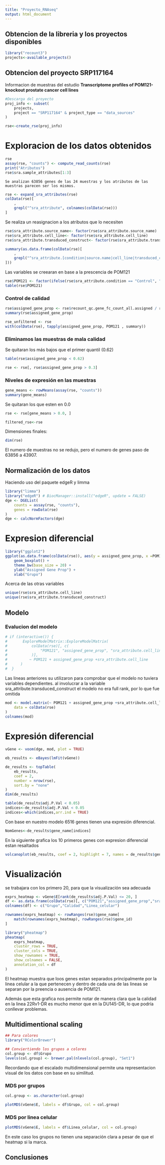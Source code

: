 ```yaml
---
title: "Proyecto_RNAseq"
output: html_document
---
```

## Obtencion de la libreria y los proyectos disponibles
```r
library("recount3")
projects<-available_projects()
```


## Obtencion del proyecto 	SRP117164

Informacion de muestras del estudio **Transcriptome profiles of POM121-knockout prostate cancer cell lines**

```r
#Descarga del proyecto
proj_info <- subset(
    projects,
    project == "SRP117164" & project_type == "data_sources"
)
```

```r
rse<-create_rse(proj_info)
```

# Exploracion de los datos obtenidos

```r
rse
assay(rse, "counts") <- compute_read_counts(rse)
print("Atributos")
rse$sra.sample_attributes[1:3]
```
	Se analizan 63856 genes de las 24 muestras y los atributos de las muestras parecen ser los mismos.
	
	
```r
rse <- expand_sra_attributes(rse)
colData(rse)[
    ,
    grepl("^sra_attribute", colnames(colData(rse)))
]
```

Se realiza un reasignacion a los atributos que lo necesiten
```r
rse$sra_attribute.source_name<- factor(rse$sra_attribute.source_name)
rse$sra_attribute.cell_line<- factor(rse$sra_attribute.cell_line)
rse$sra_attribute.transduced_construct<- factor(rse$sra_attribute.transduced_construct)

```

```r
summary(as.data.frame(colData(rse)[
    ,
    grepl("^sra_attribute.[condition|source.name|cell_line|transduced_construct]", colnames(colData(rse)))
]))
```
Las variables se creearan en base a la prescencia de POM121

```r
rse$POM121 <- factor(ifelse(rse$sra_attribute.condition == "Control", "Control", "Knockout"))
table(rse$POM121)
```

### Control de calidad
```r
rse$assigned_gene_prop <- rse$recount_qc.gene_fc_count_all.assigned / rse$recount_qc.gene_fc_count_all.total
summary(rse$assigned_gene_prop)

```

```r
rse_unfiltered <- rse
with(colData(rse), tapply(assigned_gene_prop, POM121 , summary))

```

### Eliminamos las muestras de mala calidad

Se quitaran los más bajos que el primer quantil (0.62)
```r
table(rse$assigned_gene_prop < 0.62)
```

```r
rse <- rse[, rse$assigned_gene_prop > 0.3]

```
 
### Niveles de expresión en las muestras
```r
gene_means <- rowMeans(assay(rse, "counts"))
summary(gene_means)
```
Se quitaran los que esten en 0.0
```r
rse <- rse[gene_means > 0.0, ]

```

```r
filtered_rse<-rse
```

Dimensiones finales:
```r
dim(rse)

```
El numero de muestras no se redujo, pero el numero de genes paso de  63856 a 43907.

## Normalización de los datos
Haciendo uso del paquete edgeR y limma

```r
library("limma")
library("edgeR") # BiocManager::install("edgeR", update = FALSE)
dge <- DGEList(
    counts = assay(rse, "counts"),
    genes = rowData(rse)
)
dge <- calcNormFactors(dge)

```
# Expresion diferencial

```r
library("ggplot2")
ggplot(as.data.frame(colData(rse)), aes(y = assigned_gene_prop, x =POM121)) +
    geom_boxplot() +
    theme_bw(base_size = 20) +
    ylab("Assigned Gene Prop") +
    xlab("Grupo")
```
Acerca de las otras variables
```r
unique(rse$sra_attribute.cell_line)
unique(rse$sra_attribute.transduced_construct)
```


## Modelo

### Evalucion del modelo

```r
# if (interactive()) {
#       ExploreModelMatrix::ExploreModelMatrix(
#           colData(rse)[, c(
#               "POM121", "assigned_gene_prop", "sra_attribute.cell_line","sra_attribute.transduced_construct"
#           )],
#          ~ POM121 + assigned_gene_prop +sra_attribute.cell_line
#      )
#  }
```
 

Las lineas anteriores su utilizaron para comprobar que el modelo no tuviera variables dependientes. al involucrar a la variable sra_attribute.transduced_construct el modelo no era full rank, por lo que fue omitida

```r
mod <- model.matrix(~ POM121 + assigned_gene_prop +sra_attribute.cell_line ,
    data = colData(rse)
)
colnames(mod)
```

# Expresión diferencial
```r
vGene <- voom(dge, mod, plot = TRUE)
```


```r
eb_results <- eBayes(lmFit(vGene))

de_results <- topTable(
    eb_results,
    coef = 2,
    number = nrow(rse),
    sort.by = "none"
)
dim(de_results)
```

```r
table(de_results$adj.P.Val < 0.05)
indices<-de_results$adj.P.Val < 0.05
indices<-which(indices,arr.ind = TRUE)
```
Con base en nuestro modelo 6516 genes tienen una expresión diferencial.
```r
NomGenes<-de_results$gene_name[indices]
```

En la siguiente grafica los 10 primeros genes con expresion diferencial estan resaltados
```r
volcanoplot(eb_results, coef = 2, highlight = 7, names = de_results$gene_name)

```

# Visualización

se trabajara con los primero 20, para que la visualización sea adecuada
```r
exprs_heatmap <- vGene$E[rank(de_results$adj.P.Val) <= 20, ]
df <- as.data.frame(colData(rse)[, c("POM121","assigned_gene_prop","sra_attribute.cell_line")])
colnames(df) <- c("Grupo","Calidad","Linea_celular")

rownames(exprs_heatmap) <- rowRanges(rse)$gene_name[
    match(rownames(exprs_heatmap), rowRanges(rse)$gene_id)
]

library("pheatmap")
pheatmap(
    exprs_heatmap,
    cluster_rows = TRUE,
    cluster_cols = TRUE,
    show_rownames = TRUE,
    show_colnames = FALSE,
    annotation_col = df
)
```
El heatmap muestra que loos genes estan separados principalmente por la linea celular a la que pertenecen y dentro de cada una de las lineas se separan por la preencia o ausencia de POM121.

Además que esta grafica nos permite notar de manera clara que la calidad en la linea 22Rv1-DR es mucho menor que en la DU145-DR, lo que podría conllevar problemas.

## Multidimentional scaling
```r
## Para colores
library("RColorBrewer")

## Conviertiendo los grupos a colores
col.group <- df$Grupo
levels(col.group) <- brewer.pal(nlevels(col.group), "Set1")
```
Recordando que el escalado multidimensional permite una representacion visual de los datos con base en su similitud.

### MDS por grupos
```r
col.group <- as.character(col.group)

plotMDS(vGene$E, labels = df$Grupo, col = col.group)
```

### MDS por linea celular
```r
plotMDS(vGene$E, labels = df$Linea_celular, col = col.group)
```


En este caso los grupos no tienen una separación clara a pesar de que el heatmap si la marca. 




## Conclusiones



